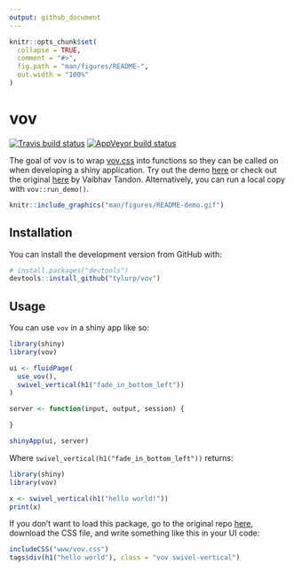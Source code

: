```yaml
---
output: github_document
---
```


<!-- README.md is generated from README.Rmd. Please edit that file -->

```r
knitr::opts_chunk$set(
  collapse = TRUE,
  comment = "#>",
  fig.path = "man/figures/README-",
  out.width = "100%"
)
```

# vov

<!-- badges: start -->
[![Travis build status](https://travis-ci.org/tyluRp/vov.svg?branch=master)](https://travis-ci.org/tyluRp/vov)
[![AppVeyor build status](https://ci.appveyor.com/api/projects/status/github/tyluRp/vov?branch=master&svg=true)](https://ci.appveyor.com/project/tyluRp/vov)
<!-- badges: end -->

The goal of vov is to wrap [vov.css](https://github.com/vaibhav111tandon/vov.css) into functions so they can be called on when developing a shiny application. Try out the demo [here](https://tylerlittlefield.com/shiny/tyler/vov/) or check out the original [here](https://vaibhav111tandon.github.io/vov.css/) by Vaibhav Tandon. Alternatively, you can run a local copy with `vov::run_demo()`.

```r
knitr::include_graphics("man/figures/README-demo.gif")
```

## Installation

You can install the development version from GitHub with:

``` r
# install.packages("devtools")
devtools::install_github("tylurp/vov")
```

## Usage

You can use `vov` in a shiny app like so:

```r
library(shiny)
library(vov)

ui <- fluidPage(
  use_vov(),
  swivel_vertical(h1("fade_in_bottom_left"))
)

server <- function(input, output, session) {

}

shinyApp(ui, server)
```

Where `swivel_vertical(h1("fade_in_bottom_left"))` returns:

```r
library(shiny)
library(vov)
```

```r
x <- swivel_vertical(h1("hello world!"))
print(x)
```

If you don't want to load this package, go to the original repo [here](https://github.com/vaibhav111tandon/vov.css), download the CSS file, and write something like this in your UI code:

```r
includeCSS("www/vov.css")
tags$div(h1("hello world"), class = "vov swivel-vertical")
```
